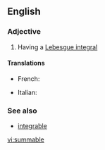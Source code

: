 ==English==

===Adjective===
{{en-adj}}

#{{maths|of a function}} Having a [[Lebesgue integral]]

====Translations====
{{top}}
* French: {{t|fr|sommable}}
{{mid}}
* Italian: {{t-|it|sommabile}}
{{bottom}}

===See also===
*[[integrable]]

[[vi:summable]]